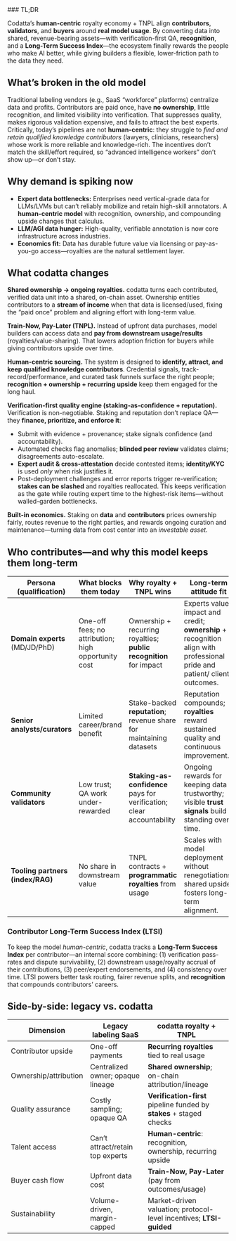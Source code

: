 <Tip>
### TL;DR

Codatta’s **human-centric** royalty economy + TNPL align **contributors**, **validators**, and **buyers** around **real model usage**. By converting data into shared, revenue-bearing assets—with verification-first QA, **recognition**, and a **Long-Term Success Index**—the ecosystem finally rewards the people who make AI better, while giving builders a flexible, lower-friction path to the data they need.

</Tip>

## What’s broken in the old model

Traditional labeling vendors (e.g., SaaS “workforce” platforms) centralize data and profits. Contributors are paid once, have **no ownership**, little recognition, and limited visibility into verification. That suppresses quality, makes rigorous validation expensive, and fails to attract the best experts.
Critically, today’s pipelines are not **human-centric**: they struggle to *find and retain qualified knowledge contributors* (lawyers, clinicians, researchers) whose work is more reliable and knowledge-rich. The incentives don’t match the skill/effort required, so “advanced intelligence workers” don’t show up—or don’t stay.

## Why demand is spiking now

* **Expert data bottlenecks:** Enterprises need vertical-grade data for LLMs/LVMs but can’t reliably mobilize and retain high-skill annotators. A **human-centric model** with recognition, ownership, and compounding upside changes that calculus.
* **LLM/AGI data hunger:** High-quality, verifiable annotation is now core infrastructure across industries.
* **Economics fit:** Data has durable future value via licensing or pay-as-you-go access—royalties are the natural settlement layer.

## What codatta changes

**Shared ownership → ongoing royalties.** codatta turns each contributed, verified data unit into a shared, on-chain asset. Ownership entitles contributors to a **stream of income** when that data is licensed/used, fixing the “paid once” problem and aligning effort with long-term value.

**Train-Now, Pay-Later (TNPL).** Instead of upfront data purchases, model builders can access data and **pay from downstream usage/results** (royalties/value-sharing). That lowers adoption friction for buyers while giving contributors upside over time.

**Human-centric sourcing.** The system is designed to **identify, attract, and keep qualified knowledge contributors**. Credential signals, track-record/performance, and curated task funnels surface the right people; **recognition + ownership + recurring upside** keep them engaged for the long haul.

**Verification-first quality engine (staking-as-confidence + reputation).** Verification is non-negotiable. Staking and reputation don’t replace QA—they **finance, prioritize, and enforce it**:

* Submit with evidence + provenance; stake signals confidence (and accountability).
* Automated checks flag anomalies; **blinded peer review** validates claims; disagreements auto-escalate.
* **Expert audit & cross-attestation** decide contested items; **identity/KYC** is used *only* when risk justifies it.
* Post-deployment challenges and error reports trigger re-verification; **stakes can be slashed** and royalties reallocated.
  This keeps verification as the gate while routing expert time to the highest-risk items—without walled-garden bottlenecks.

**Built-in economics.** Staking on **data** and **contributors** prices ownership fairly, routes revenue to the right parties, and rewards ongoing curation and maintenance—turning data from cost center into an *investable asset*.

## Who contributes—and why this model keeps them long-term

| Persona (qualification)      | What blocks them today                              | Why royalty + TNPL wins                                               | Long-term attitude fit                                                                                                   |
| ---------------------------- | --------------------------------------------------- | --------------------------------------------------------------------- | ------------------------------------------------------------------------------------------------------------------------ |
| **Domain experts** (MD/JD/PhD)   | One-off fees; no attribution; high opportunity cost | Ownership + recurring royalties; **public recognition** for impact    | Experts value impact and credit; **ownership** + recognition align with professional pride and patient/ client outcomes. |
| **Senior analysts/curators**     | Limited career/brand benefit                        | Stake-backed **reputation**; revenue share for maintaining datasets   | Reputation compounds; **royalties** reward sustained quality and continuous improvement.                                 |
| **Community validators**         | Low trust; QA work under-rewarded                   | **Staking-as-confidence** pays for verification; clear accountability | Ongoing rewards for keeping data trustworthy; visible **trust signals** build standing over time.                        |
| **Tooling partners (index/RAG)** | No share in downstream value                        | TNPL contracts + **programmatic royalties** from usage                | Scales with model deployment without renegotiations; shared upside fosters long-term alignment.                          |

### Contributor Long-Term Success Index (LTSI)

To keep the model *human-centric*, codatta tracks a **Long-Term Success Index** per contributor—an internal score combining: (1) verification pass-rates and dispute survivability, (2) downstream usage/royalty accrual of their contributions, (3) peer/expert endorsements, and (4) consistency over time. LTSI powers better task routing, fairer revenue splits, and **recognition** that compounds contributors’ careers.

## Side-by-side: legacy vs. codatta

| Dimension             | Legacy labeling SaaS              | codatta royalty + TNPL                                               |
| --------------------- | --------------------------------- | -------------------------------------------------------------------- |
| Contributor upside    | One-off payments                  | **Recurring royalties** tied to real usage                           |
| Ownership/attribution | Centralized owner; opaque lineage | **Shared ownership**; on-chain attribution/lineage                   |
| Quality assurance     | Costly sampling; opaque QA        | **Verification-first** pipeline funded by **stakes** + staged checks |
| Talent access         | Can’t attract/retain top experts  | **Human-centric**: recognition, ownership, recurring upside          |
| Buyer cash flow       | Upfront data cost                 | **Train-Now, Pay-Later** (pay from outcomes/usage)                   |
| Sustainability        | Volume-driven, margin-capped      | Market-driven valuation; protocol-level incentives; **LTSI-guided**  |

